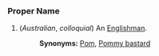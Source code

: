 ===Proper Name===

#(''Australian'', ''colloquial'') An [[Englishman]].
#:'''Synonyms:''' [[Pom]], [[Pommy bastard]]